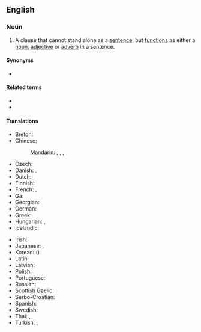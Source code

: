 {{also|subordinate-clause}}
==English==

===Noun===
{{en-noun}}

# {{lb|en|grammar}} A clause that cannot stand alone as a [[sentence]], but [[function]]s as either a [[noun]], [[adjective]] or [[adverb]] in a sentence.
#: {{ux|en|"If they live long enough" in "If they live long enough, Samuel and Milady will visit all the countries in the world." is a '''subordinate clause'''.}}

====Synonyms====
* {{l|en|dependent clause}}

====Related terms====
* {{l|en|independent clause}}
* {{l|en|relative clause}}

====Translations====
{{trans-top|a clause that cannot stand alone}}
* Breton: {{t+|br|islavarenn|f}}
* Chinese:
*: Mandarin: {{t|cmn|從屬小句|sc=Hani}}, {{t|cmn|从属小句|tr=cóngshǔ xiǎojù|sc=Hani}}, {{t+|cmn|從句|sc=Hani}}, {{t+|cmn|从句|tr=cóngjù|sc=Hani}}
* Czech: {{t|cs|vedlejší věta}}
* Danish: {{t|da|ledsætning|c}}, {{t|da|bisætning|c}}
* Dutch: {{t+|nl|bijzin|m}}
* Finnish: {{t+|fi|sivulause}}
* French: {{t|fr|proposition subordonnée|f}}, {{t+|fr|subordonnée|f}}
* Ga: {{t|gaa|wiemɔ fafai}}
* Georgian: {{t|ka|დამოკიდებული წინადადება}}
* German: {{t+|de|Nebensatz|m}}
* Greek: {{t|el|δευτερεύουσα πρόταση|f|sc=Grek}}
* Hungarian: {{t|hu|alárendelt mondat}}, {{t|hu|alárendelt mellékmondat}}
* Icelandic: {{t|is|aukasetning|f}}
{{trans-mid}}
* Irish: {{t|ga|fochlásal|m}}
* Japanese: {{t|ja|従属節|tr=じゅうぞくせつ, jūzokusetsu}}, {{t|ja|付属節|tr=ふぞくせつ, fuzokusetsu|sc=Jpan}}
* Korean: {{t+|ko|종속절}} ({{t+|ko|從屬節}})
* Latin: {{t-check|la|sententia subordinata|f}}
* Latvian: {{t|lv|palīgteikums|m}}
* Polish: {{t+|pl|zdanie podrzędne|n}}
* Portuguese: {{t|pt|[[oração]] [[subordinada]]|f}}
* Russian: {{t|ru|прида́точное предложе́ние|n}}
* Scottish Gaelic: {{t|gd|fo-chlàs|m}}
* Serbo-Croatian: {{t|sh|zavisna rečenica|f}}
* Spanish: {{t+|es|oración subordinada|f}}
* Swedish: {{t+|sv|bisats|c}}
* Thai: {{t+|th|อนุประโยค}}, {{t+|th|ประโยคย่อย}}
* Turkish: {{t+|tr|yan cümle}}, {{t+|tr|yan tümce}}
{{trans-bottom}}